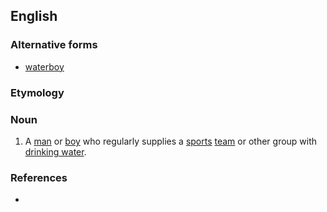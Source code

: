 {{also|waterboy}}

==English==

===Alternative forms===
* [[waterboy]]

===Etymology===
{{compound|en|water|boy}}

===Noun===
{{en-noun}}

# A [[man]] or [[boy]] who regularly supplies a [[sports]] [[team]] or other group with [[drinking water]].

===References===
* {{R:Websters}}